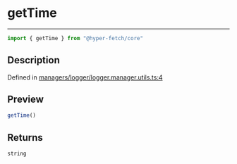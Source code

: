 

# getTime

<div class="api-docs__separator" data-reactroot="">

---

</div><div class="api-docs__import" data-reactroot="">

```ts
import { getTime } from "@hyper-fetch/core"
```

</div><div class="api-docs__section">

## Description

</div><div class="api-docs__description"><span class="api-docs__do-not-parse">



</span></div><p class="api-docs__definition">

Defined in [managers/logger/logger.manager.utils.ts:4](https://github.com/BetterTyped/hyper-fetch/blob/c44d728f/packages/core/src/managers/logger/logger.manager.utils.ts#L4)

</p><div class="api-docs__section">

## Preview

</div><div class="api-docs__preview fn">

```ts
getTime()
```

</div><div class="api-docs__section">

## Returns

</div><div class="api-docs__returns">

```ts
string
```

</div>